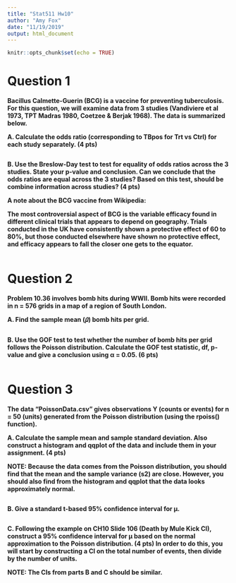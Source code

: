 ```yaml
---
title: "Stat511 Hw10"
author: "Amy Fox"
date: "11/19/2019"
output: html_document
---
```


```r
knitr::opts_chunk$set(echo = TRUE)
```

# Question 1
**Bacillus Calmette-Guerin (BCG) is a vaccine for preventing tuberculosis. For this question, we will examine data from 3 studies (Vandiviere et al 1973, TPT Madras 1980, Coetzee & Berjak 1968). The data is summarized below.**

**A. Calculate the odds ratio (corresponding to TBpos for Trt vs Ctrl) for each study separately. (4 pts)**
```r

```

**B. Use the Breslow-Day test to test for equality of odds ratios across the 3 studies. State your p-value and conclusion. Can we conclude that the odds ratios are equal across the 3 studies? Based on this test, should be combine information across studies? (4 pts)**

**A note about the BCG vaccine from Wikipedia:**

**The most controversial aspect of BCG is the variable efficacy found in different clinical trials that appears to depend on geography. Trials conducted in the UK have consistently shown a protective effect of 60 to 80%, but those conducted elsewhere have shown no protective effect, and efficacy appears to fall the closer one gets to the equator.**

```r

```


# Question 2

**Problem 10.36 involves bomb hits during WWII. Bomb hits were recorded in n = 576 grids in a map of a region of South London.**

**A. Find the sample mean (𝜇̂) bomb hits per grid.**
```r

```

**B. Use the GOF test to test whether the number of bomb hits per grid follows the Poisson distribution. Calculate the GOF test statistic, df, p-value and give a conclusion using α = 0.05. (6 pts)**
```r

```


# Question 3
**The data “PoissonData.csv” gives observations Y (counts or events) for n = 50 (units) generated from the Poisson distribution (using the rpoiss() function).**

**A. Calculate the sample mean and sample standard deviation. Also construct a histogram and qqplot of the data and include them in your assignment. (4 pts)**

**NOTE: Because the data comes from the Poisson distribution, you should find that the mean and the sample variance (s2) are close. However, you should also find from the histogram and qqplot that the data looks approximately normal.**
```r

```


**B. Give a standard t-based 95% confidence interval for μ.**
```r

```

**C. Following the example on CH10 Slide 106 (Death by Mule Kick CI), construct a 95% confidence interval for μ based on the normal approximation to the Poisson distribution. (4 pts) In order to do this, you will start by constructing a CI on the total number of events, then divide by the number of units.**

**NOTE: The CIs from parts B and C should be similar.**
```r

```

